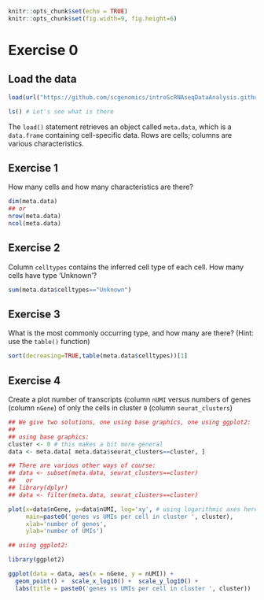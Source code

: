 ```r
knitr::opts_chunk$set(echo = TRUE)
knitr::opts_chunk$set(fig.width=9, fig.height=6) 
```
# Exercise 0

## Load the data

```r
load(url("https://github.com/scgenomics/introScRNAseqDataAnalysis.github.io/blob/main/docs/self-assess/self-assessment.rda?raw=true"))

ls() # Let's see what is there
```

The `load()` statement retrieves an
object called `meta.data`, which is a `data.frame` containing
cell-specific data. Rows are cells; columns are various characteristics.

## Exercise 1

How many cells and how many characteristics are there?

```r
dim(meta.data)
## or
nrow(meta.data)
ncol(meta.data)
```

## Exercise 2

Column `celltypes` contains the inferred cell type of each cell. How
many cells have type 'Unknown'?

```r
sum(meta.data$celltypes=="Unknown")
```

##  Exercise 3

What is the most commonly occurring type, and how many are there? (Hint:
use the `table()` function)

```r
sort(decreasing=TRUE,table(meta.data$celltypes))[1]
```
##  Exercise 4

Create a plot number of transcripts (column `nUMI` versus numbers of
genes (column `nGene`) of only the cells in cluster `0` (column
`seurat_clusters`)

```r
## We give two solutions, one using base graphics, one using ggplot2:
##
## using base graphics:
cluster <- 0 # this makes a bit more general
data <- meta.data[ meta.data$seurat_clusters==cluster, ]

## There are various other ways of course:
## data <- subset(meta.data, seurat_clusters==cluster)
##   or
## library(dplyr)
## data <- filter(meta.data, seurat_clusters==cluster)

plot(x=data$nGene, y=data$nUMI, log='xy', # using logarithmic axes here
     main=paste0('genes vs UMIs per cell in cluster ', cluster),
     xlab='number of genes',
     ylab='number of UMIs')

## using ggplot2:

library(ggplot2)

ggplot(data = data, aes(x = nGene, y = nUMI)) +
  geom_point() +  scale_x_log10() +  scale_y_log10() + 
  labs(title = paste0('genes vs UMIs per cell in cluster ', cluster))

```
